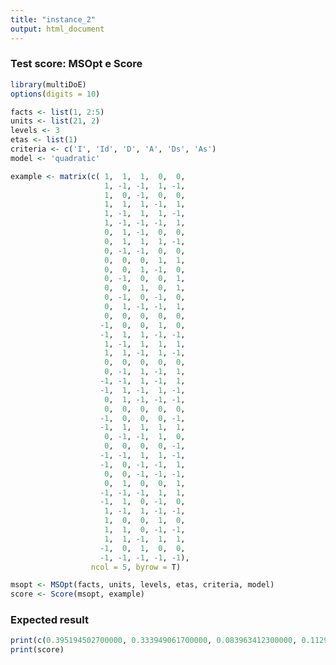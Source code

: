 ```yaml
---
title: "instance_2"
output: html_document
---
```


### Test score: MSOpt e Score

```r
library(multiDoE)
options(digits = 10)

facts <- list(1, 2:5)
units <- list(21, 2)
levels <- 3
etas <- list(1)
criteria <- c('I', 'Id', 'D', 'A', 'Ds', 'As')
model <- 'quadratic'

example <- matrix(c( 1,  1,  1,  0,  0,
                     1, -1, -1,  1, -1,
                     1,  0, -1,  0,  0,
                     1,  1,  1, -1,  1,
                     1, -1,  1,  1, -1,
                     1, -1, -1, -1,  1,
                     0,  1, -1,  0,  0,
                     0,  1,  1,  1, -1,
                     0, -1, -1,  0,  0,
                     0,  0,  0,  1,  1,
                     0,  0,  1, -1,  0,
                     0, -1,  0,  0,  1,
                     0,  0,  1,  0,  1,
                     0, -1,  0, -1,  0,
                     0,  1, -1, -1,  1,
                     0,  0,  0,  0,  0,
                    -1,  0,  0,  1,  0,
                    -1,  1,  1, -1, -1,
                     1, -1,  1,  1,  1,
                     1,  1, -1,  1, -1,
                     0,  0,  0,  0,  0,
                     0, -1,  1, -1,  1,
                    -1, -1,  1, -1,  1,
                    -1,  1, -1,  1, -1,
                     0,  1, -1, -1, -1,
                     0,  0,  0,  0,  0,
                    -1,  0,  0,  0, -1,
                    -1,  1,  1,  1,  1,
                     0, -1, -1,  1,  0,
                     0,  0,  0,  0, -1,
                    -1, -1,  1,  1, -1,
                    -1,  0, -1, -1,  1,
                     0,  0, -1, -1, -1,
                     0,  1,  0,  0,  1,
                    -1, -1, -1,  1,  1,
                    -1,  1,  0, -1,  0,
                     1, -1,  1, -1, -1,
                     1,  0,  0,  1,  0,
                     1,  1,  0, -1, -1,
                     1,  1, -1,  1,  1,
                    -1,  0,  1,  0,  0,
                    -1, -1, -1, -1, -1),
                  ncol = 5, byrow = T)

msopt <- MSOpt(facts, units, levels, etas, criteria, model)
score <- Score(msopt, example)
```

### Expected result 

```r
print(c(0.395194502700000, 0.333949061700000, 0.083963412300000, 0.112928750900000, 0.084644937000000, 0.081678751000000))
print(score)
```

